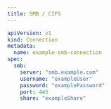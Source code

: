 ```yaml
---
title: SMB / CIFS
---
```



```yaml
apiVersion: v1
kind: Connection
metadata:
  name: example-smb-connection
spec:
  smb:
    server: "smb.example.com"
    username: "exampleUser"
    password: "examplePassword"
    port: 445
    share: "exampleShare"
```


<Fields connection="smb"/>


